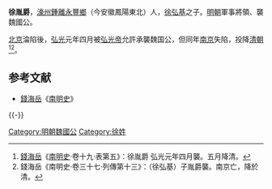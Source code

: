 '''徐胤爵'''，[[濠州|濠州]][[鍾離|鍾離]][[永豐鄉|永豐鄉]]（今安徽鳳陽東北）人，[[徐弘基|徐弘基]]之子。[[明朝|明朝]]軍事將領、襲魏國公。

[[北京|北京]]淪陷後，[[弘光|弘光]]元年四月被[[弘光帝|弘光帝]]允許承襲魏国公，但同年[[南京|南京]]失陷，投降[[清朝|清朝]]<ref>[[錢海岳|錢海岳]]《[[南明史_(錢海岳)|南明史]]·卷十九·表第五》：徐胤爵 弘光元年四月襲。五月降清。</ref><ref>錢海岳《南明史·卷三十七·列傳第十三》：（徐弘基）子胤爵襲。南京亡，降於清。</ref>。

== 参考文献 ==
{{Reflist}}
* [[錢海岳|錢海岳]]《[[南明史|南明史]]》

{{-}}
{{s-start}}
{{s-reg|cn}}
{{s-bef|before=[[徐弘基|徐弘基]]}}
{{s-ttl|title=[[明朝公爵列表#魏國公|魏國公]]|years=1645年}}
{{s-none|投降清朝}}
{{s-end}}

{{明朝人物小作品}}

[[Category:明朝魏國公|Category:明朝魏國公]]
[[Category:徐姓|Category:徐姓]]